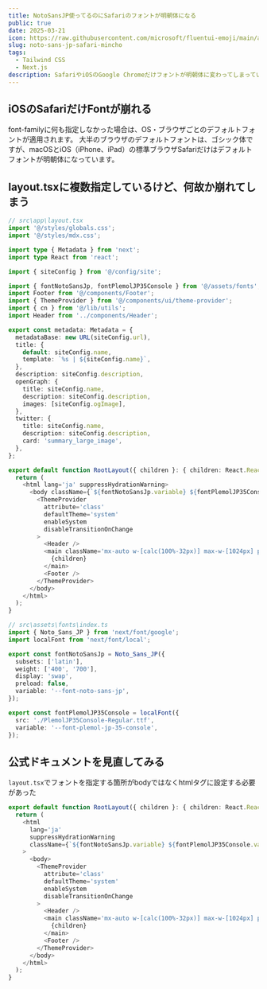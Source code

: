 ```yaml
---
title: NotoSansJP使ってるのにSafariのフォントが明朝体になる
public: true
date: 2025-03-21
icon: https://raw.githubusercontent.com/microsoft/fluentui-emoji/main/assets/Pencil/Flat/pencil_flat.svg
slug: noto-sans-jp-safari-mincho
tags:
  - Tailwind CSS
  - Next.js
description: SafariやiOSのGoogle Chromeだけフォントが明朝体に変わってしまっている件。
---
```


## iOSのSafariだけFontが崩れる

font-familyに何も指定しなかった場合は、OS・ブラウザごとのデフォルトフォントが適用されます。
大半のブラウザのデフォルトフォントは、ゴシック体ですが、macOSとiOS（iPhone、iPad）の標準ブラウザSafariだけはデフォルトフォントが明朝体になっています。

<LinkPreview url='https://qiita.com/ksk1015/items/9d2028454ee144c64c60' />

## layout.tsxに複数指定しているけど、何故か崩れてしまう

```typescript title="layout.tsx"
// src\app\layout.tsx
import '@/styles/globals.css';
import '@/styles/mdx.css';

import type { Metadata } from 'next';
import type React from 'react';

import { siteConfig } from '@/config/site';

import { fontNotoSansJp, fontPlemolJP35Console } from '@/assets/fonts';
import Footer from '@/components/Footer';
import { ThemeProvider } from '@/components/ui/theme-provider';
import { cn } from '@/lib/utils';
import Header from '../components/Header';

export const metadata: Metadata = {
  metadataBase: new URL(siteConfig.url),
  title: {
    default: siteConfig.name,
    template: `%s | ${siteConfig.name}`,
  },
  description: siteConfig.description,
  openGraph: {
    title: siteConfig.name,
    description: siteConfig.description,
    images: [siteConfig.ogImage],
  },
  twitter: {
    title: siteConfig.name,
    description: siteConfig.description,
    card: 'summary_large_image',
  },
};

export default function RootLayout({ children }: { children: React.ReactNode }) {
  return (
    <html lang='ja' suppressHydrationWarning>
      <body className={`${fontNotoSansJp.variable} ${fontPlemolJP35Console.variable}`}>
        <ThemeProvider
          attribute='class'
          defaultTheme='system'
          enableSystem
          disableTransitionOnChange
        >
          <Header />
          <main className='mx-auto w-[calc(100%-32px)] max-w-[1024px] py-4 md:w-[calc(100%-100px)] md:py-8'>
            {children}
          </main>
          <Footer />
        </ThemeProvider>
      </body>
    </html>
  );
}
```

```typescript title="index.ts"
// src\assets\fonts\index.ts
import { Noto_Sans_JP } from 'next/font/google';
import localFont from 'next/font/local';

export const fontNotoSansJp = Noto_Sans_JP({
  subsets: ['latin'],
  weight: ['400', '700'],
  display: 'swap',
  preload: false,
  variable: '--font-noto-sans-jp',
});

export const fontPlemolJP35Console = localFont({
  src: './PlemolJP35Console-Regular.ttf',
  variable: '--font-plemol-jp-35-console',
});
```

## 公式ドキュメントを見直してみる

`layout.tsx`でフォントを指定する箇所がbodyではなくhtmlタグに設定する必要があった

<LinkPreview url='https://nextjs.org/docs/app/building-your-application/optimizing/fonts#with-tailwind-css' />

```typescript title="layout.tsx"
export default function RootLayout({ children }: { children: React.ReactNode }) {
  return (
    <html
      lang='ja'
      suppressHydrationWarning
      className={`${fontNotoSansJp.variable} ${fontPlemolJP35Console.variable}`}
    >
      <body>
        <ThemeProvider
          attribute='class'
          defaultTheme='system'
          enableSystem
          disableTransitionOnChange
        >
          <Header />
          <main className='mx-auto w-[calc(100%-32px)] max-w-[1024px] py-4 md:w-[calc(100%-100px)] md:py-8'>
            {children}
          </main>
          <Footer />
        </ThemeProvider>
      </body>
    </html>
  );
}
```

